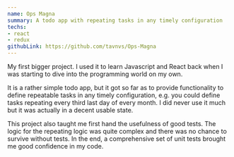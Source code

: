 ```yaml
---
name: Ops Magna
summary: A todo app with repeating tasks in any timely configuration
techs:
- react
- redux
githubLink: https://github.com/tavnvs/Ops-Magna
---
```

My first bigger project. I used it to learn Javascript and React back when I was starting to dive into the programming world on my own.

It is a rather simple todo app, but it got so far as to provide functionality to define repeatable tasks in any timely configuration, e.g. you could define tasks repeating every third last day of every month. I did never use it much but it was actually in a decent usable state.

This project also taught me first hand the usefulness of good tests. The logic for the repeating logic was quite complex and there was no chance to survive without tests. In the end, a comprehensive set of unit tests brought me good confidence in my code.

